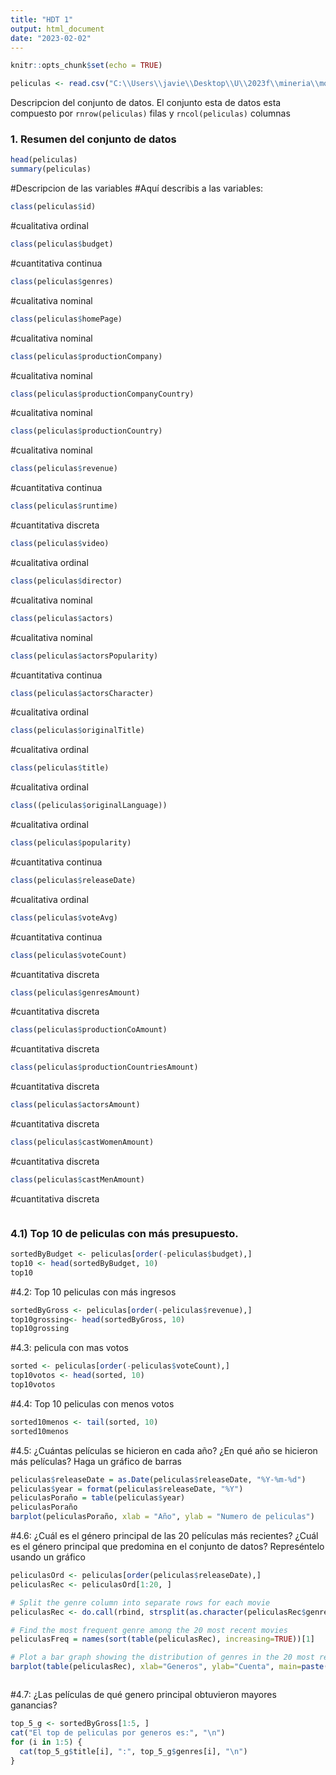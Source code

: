 ---
title: "HDT 1"
output: html_document
date: "2023-02-02"
---

```{r setup, include=FALSE}
knitr::opts_chunk$set(echo = TRUE)
```

```{r}
peliculas <- read.csv("C:\\Users\\javie\\Desktop\\U\\2023f\\mineria\\movies.csv")
```
Descripcion del conjunto de datos.
El conjunto esta de datos esta compuesto por `rnrow(peliculas)` filas y `rncol(peliculas)` columnas

### 1. Resumen del conjunto de datos

```{r}
head(peliculas)
summary(peliculas)
```
#Descripcion de las variables
#Aquí describis a las variables:

```{r echo = FALSE}


class(peliculas$id)
```
#cualitativa ordinal
```{r}
class(peliculas$budget)
```
#cuantitativa continua
```{r}
class(peliculas$genres)
```
#cualitativa nominal
```{r}
class(peliculas$homePage)
```
#cualitativa nominal
```{r}
class(peliculas$productionCompany)
```
#cualitativa nominal
```{r}
class(peliculas$productionCompanyCountry)
```
#cualitativa nominal
```{r}
class(peliculas$productionCountry)
```
#cualitativa nominal
```{r}
class(peliculas$revenue)
```
#cuantitativa continua
```{r}
class(peliculas$runtime)
```
#cuantitativa discreta
```{r}
class(peliculas$video)
```
#cualitativa ordinal
```{r}
class(peliculas$director)
```
#cualitativa nominal
```{r}
class(peliculas$actors)
```
#cualitativa nominal
```{r}
class(peliculas$actorsPopularity)
```
#cuantitativa continua
```{r}
class(peliculas$actorsCharacter)
```
#cualitativa ordinal
```{r}
class(peliculas$originalTitle)
```
#cualitativa ordinal
```{r}
class(peliculas$title)
```
#cualitativa ordinal
```{r}
class((peliculas$originalLanguage))
```
#cualitativa ordinal
```{r}
class(peliculas$popularity)
```
#cuantitativa continua
```{r}
class(peliculas$releaseDate)
```
#cualitativa ordinal
```{r}
class(peliculas$voteAvg)
```
#cuantitativa continua
```{r}
class(peliculas$voteCount)
```
#cuantitativa discreta
```{r}
class(peliculas$genresAmount)
```
#cuantitativa discreta
```{r}
class(peliculas$productionCoAmount)
```
#cuantitativa discreta
```{r}
class(peliculas$productionCountriesAmount)
```
#cuantitativa discreta
```{r}
class(peliculas$actorsAmount)
```
#cuantitativa discreta
```{r}
class(peliculas$castWomenAmount)
```
#cuantitativa discreta
```{r}
class(peliculas$castMenAmount)
```
#cuantitativa discreta
```{r}

```
### 4.1) Top 10 de peliculas con más presupuesto. 

```{r}
sortedByBudget <- peliculas[order(-peliculas$budget),]
top10 <- head(sortedByBudget, 10)
top10
```
#4.2: Top 10 peliculas con más ingresos
```{r}
sortedByGross <- peliculas[order(-peliculas$revenue),]
top10grossing<- head(sortedByGross, 10)
top10grossing

```
#4.3: pelicula con mas votos
```{r}
sorted <- peliculas[order(-peliculas$voteCount),]
top10votos <- head(sorted, 10)
top10votos
```
#4.4: Top 10 peliculas con menos votos

```{r}
sorted10menos <- tail(sorted, 10)
sorted10menos

```
#4.5: ¿Cuántas  películas  se  hicieron  en  cada  año?  ¿En  qué  año  se  hicieron  más películas? Haga un gráfico de barras 
```{r}
peliculas$releaseDate = as.Date(peliculas$releaseDate, "%Y-%m-%d")
peliculas$year = format(peliculas$releaseDate, "%Y")
peliculasPoraño = table(peliculas$year)
peliculasPoraño
barplot(peliculasPoraño, xlab = "Año", ylab = "Numero de peliculas")
```

#4.6: ¿Cuál es el género principal de las 20 películas más recientes? ¿Cuál es el género principal que predomina en el conjunto de datos? Represéntelo usando un gráfico 

```{r}
peliculasOrd <- peliculas[order(peliculas$releaseDate),]
peliculasRec <- peliculasOrd[1:20, ]

# Split the genre column into separate rows for each movie
peliculasRec <- do.call(rbind, strsplit(as.character(peliculasRec$genres), ", "))

# Find the most frequent genre among the 20 most recent movies
peliculasFreq = names(sort(table(peliculasRec), increasing=TRUE))[1]

# Plot a bar graph showing the distribution of genres in the 20 most recent movies
barplot(table(peliculasRec), xlab="Generos", ylab="Cuenta", main=paste("Distribucion de los generos en las 20 peliculas más recientes\n Genero predominante: ", peliculasFreq))



```

#4.7: ¿Las películas de qué genero principal obtuvieron mayores ganancias? 

``` {r}
top_5_g <- sortedByGross[1:5, ]
cat("El top de peliculas por generos es:", "\n")
for (i in 1:5) {
  cat(top_5_g$title[i], ":", top_5_g$genres[i], "\n")
}

```


